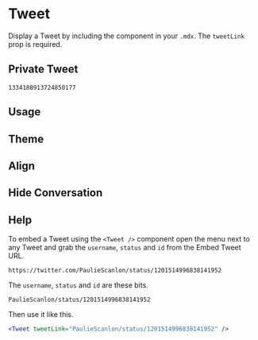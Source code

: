 

<Meta title="Components/Twitter/Tweet" component={Tweet} />

# Tweet

Display a Tweet by including the component in your `.mdx`. The `tweetLink` prop is required.

<ArgsTable of={Tweet} />

## Private Tweet

```
1334188913724850177
```

<Canvas>
  <Story name="usage">
    <Tweet tweetLink="PaulieScanlon/status/1232982448310497286" />
  </Story>
</Canvas>

## Usage

<Canvas>
  <Story name="usage">
    <Tweet tweetLink="PaulieScanlon/status/1232982448310497286" />
  </Story>
</Canvas>

## Theme

<Canvas>
  <Story name="theme">
    <Tweet tweetLink="PaulieScanlon/status/1232982448310497286" theme="dark" />
  </Story>
</Canvas>

## Align

<Canvas>
  <Story name="align">
    <Tweet tweetLink="PaulieScanlon/status/1232982448310497286" align="right" />
  </Story>
</Canvas>

## Hide Conversation

<Canvas>
  <Story name="hide-conversation">
    <Tweet tweetLink="https://twitter.com/geekgalgroks/status/1255864483739729922" hideConversation={true} />
  </Story>
</Canvas>

## Help

To embed a Tweet using the `<Tweet />` component open the menu next to any Tweet and grab the `username`, `status` and
`id` from the Embed Tweet URL.

```
https://twitter.com/PaulieScanlon/status/1201514996838141952
```

The `username`, `status` and `id` are these bits.

```
PaulieScanlon/status/1201514996838141952
```

Then use it like this.

```jsx
<Tweet tweetLink="PaulieScanlon/status/1201514996838141952" />
```
